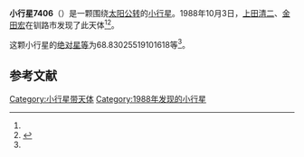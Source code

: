 {{Infobox planet
| bgcolour = #FFFFC0
| name = 7406
| symbol = 
| image = 
| caption = 
| discovery = yes
| discovery_ref = 
| discoverer = [[上田清二|上田清二]]、[[金田宏|金田宏]]
| discovery_site = [[钏路市|钏路市]] 
| discovered = 1988年10月3日
| designations = yes
| mp_name = 
| named_after = 
| alt_names = 1988 TD/ 1969 UM2
| mp_category = [[主带小行星|主带小行星]]
| orbit_ref = <ref name="a">[http://ssd.jpl.nasa.gov/sbdb.cgi?sstr=7406 7406] {{Wayback|url=http://ssd.jpl.nasa.gov/sbdb.cgi?sstr=7406 |date=20210721025535 }}，小行星數據庫瀏覽器（JPL Small-Body Database Browser）－[[美国国家航空航天局|美国国家航空航天局]]喷气推进实验室</ref>
| epoch = 2456400.5 (2013年4月18日更新)
| aphelion = {{convert|2.929292694898274|AU|km|3|abbr=on|lk=out}}
| perihelion = {{convert|1.957655299912056|AU|km|3|abbr=on}}
| semimajor = {{convert|2.443473997405165|AU|km|3|abbr=on}}
| eccentricity = 0.198822946
| period = 1395.115004 [[日|日]]<br />3.82[[儒略年|儒略年]]
| avg_speed = 
| inclination = 1.492531308585055
| asc_node = 283.1133269647146
| mean_anomaly = 
| arg_peri = 68.83025519101618
| satellites = 
| physical_characteristics = yes
| dimensions = 
| mass = 
| density = 
| surface_grav = 
| escape_velocity = 
| sidereal_day = 
| axial_tilt = 
| pole_ecliptic_lat = 
| pole_ecliptic_lon = 
| albedo = 
| temperatures= 
| temp_name1 = 
| mean_temp_1 = 
| max_temp_1 = 
| temp_name2 = 
| max_temp_2 = 
| spectral_type = 
| abs_magnitude = 68.83025519101618
}}

'''小行星7406'''（{{lang-en|7406}}）是一颗围绕[[太阳|太阳]][[公转|公转]]的[[小行星|小行星]]。1988年10月3日，[[上田清二|上田清二]]、[[金田宏|金田宏]]在钏路市发现了此天体<ref name="a" /><ref>{{cite news|title=小行星列表|url=http://cfa-www.harvard.edu/iau/lists/NumberedMPs.txt|accessdate=2013-07-08|newspaper=哈佛大学|archive-date=2008-05-17|archive-url=https://web.archive.org/web/20080517010638/http://cfa-www.harvard.edu/iau/lists/NumberedMPs.txt|dead-url=no}}</ref>。

这颗小行星的[[绝对星等|绝对星等]]为68.83025519101618等<ref name="a" />。

==参考文献==
{{reflist}}
{{Minor Planet Number|[[小行星7405|小行星7405]]|[[小行星7407|小行星7407]]}}

{{小天体}}

[[Category:小行星带天体|Category:小行星带天体]]
[[Category:1988年发现的小行星|Category:1988年发现的小行星]]

{{asteroid-stub}}